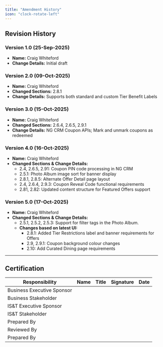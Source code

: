 ```yaml
---
title: "Amendment History"
icon: "clock-rotate-left"
---
```


## **Revision History**

### Version 1.0 (25-Sep-2025)
* **Name:** Craig Whiteford
* **Change Details:** Initial draft

### Version 2.0 (09-Oct-2025)
* **Name:** Craig Whiteford
* **Changed Sections:** 2.8.1
* **Change Details:** Supports both standard and custom Tier Benefit Labels

### Version 3.0 (15-Oct-2025)
* **Name:** Craig Whiteford
* **Changed Sections:** 2.6.4, 2.6.5, 2.9.1
* **Change Details:** NG CRM Coupon APIs; Mark and unmark coupons as redeemed

### Version 4.0 (16-Oct-2025)
* **Name:** Craig Whiteford
* **Changed Sections & Change Details:**
    * 2.4, 2.6.5, 2.91: Coupon PIN code processing in NG CRM
    * 2.5.1: Photo Album image sort for banner display
    * 2.8.1, 2.8.5: Alternate Offer Detail page layout
    * 2.4, 2.6.4, 2.9.3: Coupon Reveal Code functional requirements
    * 2.81, 2.82: Updated content structure for Featured Offers support

### Version 5.0 (17-Oct-2025)
* **Name:** Craig Whiteford
* **Changed Sections & Change Details:**
    * 2.5.1, 2.5.2, 2.5.3: Support for filter tags in the Photo Album.
    * **Changes based on latest UI:**
        * 2.8.1: Added Tier Restrictions label and banner requirements for Offers
        * 2.9, 2.9.1: Coupon background colour changes
        * 2.10: Add Curated Dining page requirements

---

## **Certification**

|**Responsibility**|**Name**|**Title**|**Signature**|**Date**|
|---|---|---|---|---|
|Business Executive Sponsor|||||
|Business Stakeholder|||||
|IS&T Executive Sponsor|||||
|IS&T Stakeholder|||||
|Prepared By|||||
|Reviewed By|||||
|Prepared By|||||
